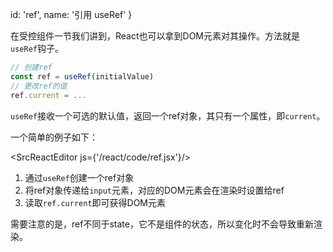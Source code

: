
  id: 'ref',
  name: '引用 useRef'
}

在受控组件一节我们讲到，React也可以拿到DOM元素对其操作。方法就是`useRef`钩子。

```javascript
// 创建ref
const ref = useRef(initialValue)
// 更改ref的值
ref.current = ...
```

`useRef`接收一个可选的默认值，返回一个ref对象，其只有一个属性，即`current`。

一个简单的例子如下：

<SrcReactEditor js={'/react/code/ref.jsx'}/>

1. 通过`useRef`创建一个ref对象
2. 将ref对象传递给`input`元素，对应的DOM元素会在渲染时设置给ref
3. 读取`ref.current`即可获得DOM元素

需要注意的是，ref不同于state，它不是组件的状态，所以变化时不会导致重新渲染。
